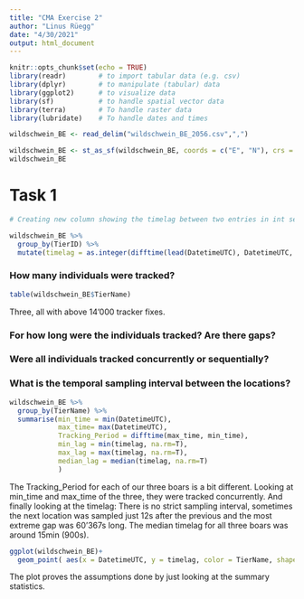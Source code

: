 ```yaml
---
title: "CMA Exercise 2"
author: "Linus Rüegg"
date: "4/30/2021"
output: html_document
---
```


```r
knitr::opts_chunk$set(echo = TRUE)
library(readr)        # to import tabular data (e.g. csv)
library(dplyr)        # to manipulate (tabular) data
library(ggplot2)      # to visualize data
library(sf)           # to handle spatial vector data
library(terra)        # To handle raster data
library(lubridate)    # To handle dates and times
```

```r
wildschwein_BE <- read_delim("wildschwein_BE_2056.csv",",")

wildschwein_BE <- st_as_sf(wildschwein_BE, coords = c("E", "N"), crs = 2056, remove = FALSE)
wildschwein_BE
```

# Task 1
```r
# Creating new column showing the timelag between two entries in int seconds

wildschwein_BE %>%
  group_by(TierID) %>%
  mutate(timelag = as.integer(difftime(lead(DatetimeUTC), DatetimeUTC, units = "secs")))

```

### How many individuals were tracked?
```r
table(wildschwein_BE$TierName)
```
Three, all with above 14'000 tracker fixes.


### For how long were the individuals tracked? Are there gaps?
### Were all individuals tracked concurrently or sequentially?
### What is the temporal sampling interval between the locations?

```r
wildschwein_BE %>%
  group_by(TierName) %>%
  summarise(min_time = min(DatetimeUTC),
            max_time= max(DatetimeUTC),
            Tracking_Period = difftime(max_time, min_time),
            min_lag = min(timelag, na.rm=T),
            max_lag = max(timelag, na.rm=T),
            median_lag = median(timelag, na.rm=T)
            )
```
The Tracking_Period for each of our three boars is a bit different.
Looking at min_time and max_time of the three, they were tracked concurrently.
And finally looking at the timelag: There is no strict sampling interval, sometimes the next location was sampled just 12s after the previous and the most extreme gap was 60'367s long. The median timelag for all three boars was around 15min (900s).

```r
ggplot(wildschwein_BE)+
  geom_point( aes(x = DatetimeUTC, y = timelag, color = TierName, shape = TierName))
```
The plot proves the assumptions done by just looking at the summary statistics.